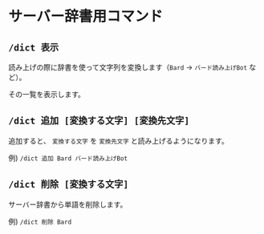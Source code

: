 # サーバー辞書用コマンド

## `/dict 表示`

読み上げの際に辞書を使って文字列を変換します（`Bard` -> `バード読み上げBot` など）。

その一覧を表示します。

## `/dict 追加 [変換する文字] [変換先文字]`

追加すると、 `変換する文字` を `変換先文字` と読み上げるようになります。

例) `/dict 追加 Bard バード読み上げBot`

## `/dict 削除 [変換する文字]`

サーバー辞書から単語を削除します。

例) `/dict 削除 Bard`